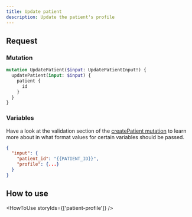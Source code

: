 ```yaml
---
title: Update patient
description: Update the patient's profile
---
```


## Request

### Mutation

```graphql
mutation UpdatePatient($input: UpdatePatientInput!) {
  updatePatient(input: $input) {
    patient {
      id
    }
  }
}
```

### Variables

Have a look at the validation section of the [createPatient mutation](/awell-orchestration/api-reference/mutations/create-patient#validation) to learn more about in what format values for certain variables should be passed.

```json
{
  "input": {
    "patient_id": "{{PATIENT_ID}}",
    "profile": {...}
  }
}
```

## How to use

<HowToUse storyIds={['patient-profile']} />
